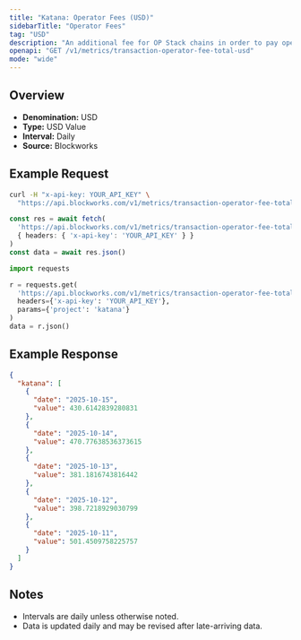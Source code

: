 ```yaml
---
title: "Katana: Operator Fees (USD)"
sidebarTitle: "Operator Fees"
tag: "USD"
description: "An additional fee for OP Stack chains in order to pay operators, such as provers and verfiers, for their work and is included as part of the transaction fee"
openapi: "GET /v1/metrics/transaction-operator-fee-total-usd"
mode: "wide"
---
```


## Overview

- **Denomination:** USD
- **Type:** USD Value
- **Interval:** Daily
- **Source:** Blockworks

## Example Request

<CodeGroup>

```bash cURL
curl -H "x-api-key: YOUR_API_KEY" \
  "https://api.blockworks.com/v1/metrics/transaction-operator-fee-total-usd?project=katana"
```

```typescript TypeScript
const res = await fetch(
  'https://api.blockworks.com/v1/metrics/transaction-operator-fee-total-usd?project=katana',
  { headers: { 'x-api-key': 'YOUR_API_KEY' } }
)
const data = await res.json()
```

```python Python
import requests

r = requests.get(
  'https://api.blockworks.com/v1/metrics/transaction-operator-fee-total-usd',
  headers={'x-api-key': 'YOUR_API_KEY'},
  params={'project': 'katana'}
)
data = r.json()
```

</CodeGroup>

## Example Response

```json
{
  "katana": [
    {
      "date": "2025-10-15",
      "value": 430.6142839280831
    },
    {
      "date": "2025-10-14",
      "value": 470.77638536373615
    },
    {
      "date": "2025-10-13",
      "value": 381.1816743816442
    },
    {
      "date": "2025-10-12",
      "value": 398.7218929030799
    },
    {
      "date": "2025-10-11",
      "value": 501.4509758225757
    }
  ]
}
```

## Notes
- Intervals are daily unless otherwise noted.
- Data is updated daily and may be revised after late-arriving data.